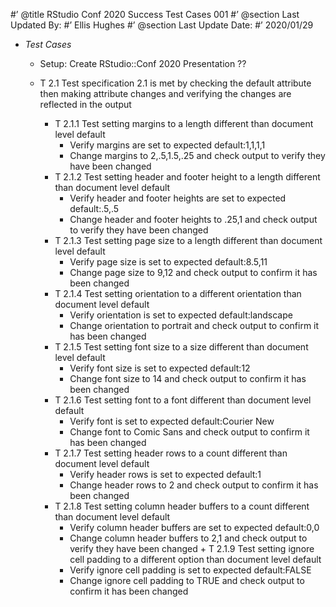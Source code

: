 #' @title RStudio Conf 2020 Success Test Cases 001
#' @section Last Updated By: 
#' Ellis Hughes
#' @section Last Update Date:
#' 2020/01/29

+ _Test Cases_

  + Setup: Create RStudio::Conf 2020 Presentation ??
   
  + T 2.1 Test specification 2.1 is met by checking the default attribute then making attribute changes and verifying the changes are reflected in the output
    + T 2.1.1 Test setting margins to a length different than document level default
      + Verify margins are set to expected default:1,1,1,1
      + Change margins to 2,.5,1.5,.25 and check output to verify they have been changed 
    + T 2.1.2 Test setting header and footer height to a length different than document level default
      + Verify header and footer heights are set to expected default:.5,.5
      + Change header and footer heights to .25,1 and check output to verify they have been changed
    + T 2.1.3 Test setting page size to a length different than document level default
      + Verify page size is set to expected default:8.5,11
      + Change page size to 9,12 and check output to confirm it has been changed
    + T 2.1.4 Test setting orientation to a different orientation than document level default
      + Verify orientation is set to expected default:landscape
      + Change orientation to portrait and check output to confirm it has been changed 
    + T 2.1.5 Test setting font size to a size different than document level default
      + Verify font size is set to expected default:12
      + Change font size to 14 and check output to confirm it has been changed    
    + T 2.1.6 Test setting font to a font different than document level default
      + Verify font is set to expected default:Courier New
      + Change font to Comic Sans and check output to confirm it has been changed 
    + T 2.1.7 Test setting header rows to a count different than document level default
      + Verify header rows is set to expected default:1
      + Change header rows to 2 and check output to confirm it has been changed      
    + T 2.1.8 Test setting column header buffers to a count different than document level default
      + Verify column header buffers are set to expected default:0,0
      + Change column header buffers to 2,1 and check output to verify they have been changed     + T 2.1.9 Test setting ignore cell padding to a different option than document level default
      + Verify ignore cell padding is set to expected default:FALSE
      + Change ignore cell padding to TRUE and check output to confirm it has been changed 

      
